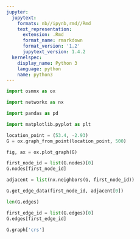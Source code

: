 ```yaml
---
jupyter:
  jupytext:
    formats: nb//ipynb,rmd//Rmd
    text_representation:
      extension: .Rmd
      format_name: rmarkdown
      format_version: '1.2'
      jupytext_version: 1.4.2
  kernelspec:
    display_name: Python 3
    language: python
    name: python3
---
```


```python
import osmnx as ox
```

```python
import networkx as nx
```

```python
import pandas as pd
```

```python
import matplotlib.pyplot as plt
```

```python
location_point = (53.4, -2.93)
G = ox.graph_from_point(location_point, 500)
```

```python
fig, ax = ox.plot_graph(G)
```

```python
first_node_id = list(G.nodes)[0]
G.nodes[first_node_id]
```

```python
adjacent = list(nx.neighbors(G, first_node_id))
```

```python
G.get_edge_data(first_node_id, adjacent[0])
```

```python
len(G.edges)
```

```python
first_edge_id = list(G.edges)[0]
G.edges[first_edge_id]
```

```python
G.graph['crs']
```
